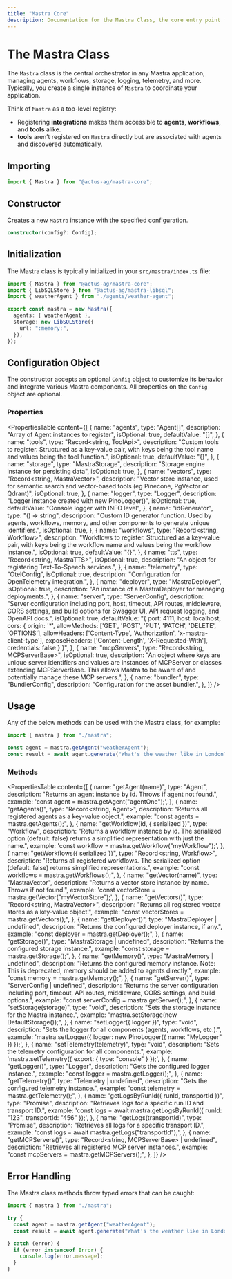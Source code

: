 ```yaml
---
title: "Mastra Core"
description: Documentation for the Mastra Class, the core entry point for managing agents, workflows, MCP servers, and server endpoints.
---
```


# The Mastra Class

The `Mastra` class is the central orchestrator in any Mastra application, managing agents, workflows, storage, logging, telemetry, and more. Typically, you create a single instance of `Mastra` to coordinate your application.

Think of `Mastra` as a top-level registry:

- Registering **integrations** makes them accessible to **agents**, **workflows**, and **tools** alike.
- **tools** aren’t registered on `Mastra` directly but are associated with agents and discovered automatically.


## Importing

```typescript
import { Mastra } from "@actus-ag/mastra-core";
```

## Constructor

Creates a new `Mastra` instance with the specified configuration.

```typescript
constructor(config?: Config);
```

## Initialization

The Mastra class is typically initialized in your `src/mastra/index.ts` file:

```typescript filename="src/mastra/index.ts" showLineNumbers copy
import { Mastra } from "@actus-ag/mastra-core";
import { LibSQLStore } from "@actus-ag/mastra-libsql";
import { weatherAgent } from "./agents/weather-agent";

export const mastra = new Mastra({
  agents: { weatherAgent },
  storage: new LibSQLStore({
    url: ":memory:",
  }),
});
```

## Configuration Object

The constructor accepts an optional `Config` object to customize its behavior and integrate various Mastra components. All properties on the `Config` object are optional.

### Properties

<PropertiesTable
  content={[
    {
      name: "agents",
      type: "Agent[]",
      description: "Array of Agent instances to register",
      isOptional: true,
      defaultValue: "[]",
    },
    {
      name: "tools",
      type: "Record<string, ToolApi>",
      description:
        "Custom tools to register. Structured as a key-value pair, with keys being the tool name and values being the tool function.",
      isOptional: true,
      defaultValue: "{}",
    },
    {
      name: "storage",
      type: "MastraStorage",
      description: "Storage engine instance for persisting data",
      isOptional: true,
    },
    {
      name: "vectors",
      type: "Record<string, MastraVector>",
      description:
        "Vector store instance, used for semantic search and vector-based tools (eg Pinecone, PgVector or Qdrant)",
      isOptional: true,
    },
    {
      name: "logger",
      type: "Logger",
      description: "Logger instance created with new PinoLogger()",
      isOptional: true,
      defaultValue: "Console logger with INFO level",
    },
    {
      name: "idGenerator",
      type: "() => string",
      description: "Custom ID generator function. Used by agents, workflows, memory, and other components to generate unique identifiers.",
      isOptional: true,
    },
    {
      name: "workflows",
      type: "Record<string, Workflow>",
      description:
        "Workflows to register. Structured as a key-value pair, with keys being the workflow name and values being the workflow instance.",
      isOptional: true,
      defaultValue: "{}",
    },
    {
      name: "tts",
      type: "Record<string, MastraTTS>",
      isOptional: true,
      description: "An object for registering Text-To-Speech services.",
    },
    {
      name: "telemetry",
      type: "OtelConfig",
      isOptional: true,
      description: "Configuration for OpenTelemetry integration.",
    },
    {
      name: "deployer",
      type: "MastraDeployer",
      isOptional: true,
      description: "An instance of a MastraDeployer for managing deployments.",
    },
    {
      name: "server",
      type: "ServerConfig",
      description:
        "Server configuration including port, host, timeout, API routes, middleware, CORS settings, and build options for Swagger UI, API request logging, and OpenAPI docs.",
      isOptional: true,
      defaultValue:
        "{ port: 4111, host: localhost,  cors: { origin: '*', allowMethods: ['GET', 'POST', 'PUT', 'PATCH', 'DELETE', 'OPTIONS'], allowHeaders: ['Content-Type', 'Authorization', 'x-mastra-client-type'], exposeHeaders: ['Content-Length', 'X-Requested-With'], credentials: false } }",
    },
    {
      name: "mcpServers",
      type: "Record<string, MCPServerBase>",
      isOptional: true,
      description:
        "An object where keys are unique server identifiers and values are instances of MCPServer or classes extending MCPServerBase. This allows Mastra to be aware of and potentially manage these MCP servers.",
    },
    {
      name: "bundler",
      type: "BundlerConfig",
      description: "Configuration for the asset bundler.",
    },
  ]}
/>

## Usage

Any of the below methods can be used with the Mastra class, for example:

```typescript {3} filename="example.ts" showLineNumbers
import { mastra } from "./mastra";

const agent = mastra.getAgent("weatherAgent");
const result = await agent.generate("What's the weather like in London?");
```

### Methods

<PropertiesTable
  content={[
    {
      name: "getAgent(name)",
      type: "Agent",
      description:
        "Returns an agent instance by id. Throws if agent not found.",
      example: 'const agent = mastra.getAgent("agentOne");',
    },
    {
      name: "getAgents()",
      type: "Record<string, Agent>",
      description: "Returns all registered agents as a key-value object.",
      example: "const agents = mastra.getAgents();",
    },
    {
      name: "getWorkflow(id, { serialized })",
      type: "Workflow",
      description:
        "Returns a workflow instance by id. The serialized option (default: false) returns a simplified representation with just the name.",
      example: 'const workflow = mastra.getWorkflow("myWorkflow");',
    },
    {
      name: "getWorkflows({ serialized })",
      type: "Record<string, Workflow>",
      description:
        "Returns all registered workflows. The serialized option (default: false) returns simplified representations.",
      example: "const workflows = mastra.getWorkflows();",
    },
    {
      name: "getVector(name)",
      type: "MastraVector",
      description:
        "Returns a vector store instance by name. Throws if not found.",
      example: 'const vectorStore = mastra.getVector("myVectorStore");',
    },
    {
      name: "getVectors()",
      type: "Record<string, MastraVector>",
      description:
        "Returns all registered vector stores as a key-value object.",
      example: "const vectorStores = mastra.getVectors();",
    },
    {
      name: "getDeployer()",
      type: "MastraDeployer | undefined",
      description: "Returns the configured deployer instance, if any.",
      example: "const deployer = mastra.getDeployer();",
    },
    {
      name: "getStorage()",
      type: "MastraStorage | undefined",
      description: "Returns the configured storage instance.",
      example: "const storage = mastra.getStorage();",
    },
    {
      name: "getMemory()",
      type: "MastraMemory | undefined",
      description:
        "Returns the configured memory instance. Note: This is deprecated, memory should be added to agents directly.",
      example: "const memory = mastra.getMemory();",
    },
    {
      name: "getServer()",
      type: "ServerConfig | undefined",
      description:
        "Returns the server configuration including port, timeout, API routes, middleware, CORS settings, and build options.",
      example: "const serverConfig = mastra.getServer();",
    },
    {
      name: "setStorage(storage)",
      type: "void",
      description: "Sets the storage instance for the Mastra instance.",
      example: "mastra.setStorage(new DefaultStorage());",
    },
    {
      name: "setLogger({ logger })",
      type: "void",
      description:
        "Sets the logger for all components (agents, workflows, etc.).",
      example:
        'mastra.setLogger({ logger: new PinoLogger({ name: "MyLogger" }) });',
    },
    {
      name: "setTelemetry(telemetry)",
      type: "void",
      description: "Sets the telemetry configuration for all components.",
      example: 'mastra.setTelemetry({ export: { type: "console" } });',
    },
    {
      name: "getLogger()",
      type: "Logger",
      description: "Gets the configured logger instance.",
      example: "const logger = mastra.getLogger();",
    },
    {
      name: "getTelemetry()",
      type: "Telemetry | undefined",
      description: "Gets the configured telemetry instance.",
      example: "const telemetry = mastra.getTelemetry();",
    },
    {
      name: "getLogsByRunId({ runId, transportId })",
      type: "Promise<any>",
      description: "Retrieves logs for a specific run ID and transport ID.",
      example:
        'const logs = await mastra.getLogsByRunId({ runId: "123", transportId: "456" });',
    },
    {
      name: "getLogs(transportId)",
      type: "Promise<any>",
      description: "Retrieves all logs for a specific transport ID.",
      example: 'const logs = await mastra.getLogs("transportId");',
    },
    {
      name: "getMCPServers()",
      type: "Record<string, MCPServerBase> | undefined",
      description: "Retrieves all registered MCP server instances.",
      example: "const mcpServers = mastra.getMCPServers();",
    },
  ]}
/>

## Error Handling

The Mastra class methods throw typed errors that can be caught:

```typescript {8} filename="example.ts" showLineNumbers
import { mastra } from "./mastra";

try {
  const agent = mastra.getAgent("weatherAgent");
  const result = await agent.generate("What's the weather like in London?");

} catch (error) {
  if (error instanceof Error) {
    console.log(error.message);
  }
}
```
